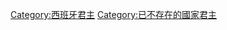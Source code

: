 {{Commons category|Monarchs of Asturias}}

[[Category:西班牙君主|Category:西班牙君主]]
[[Category:已不存在的國家君主|Category:已不存在的國家君主]]
